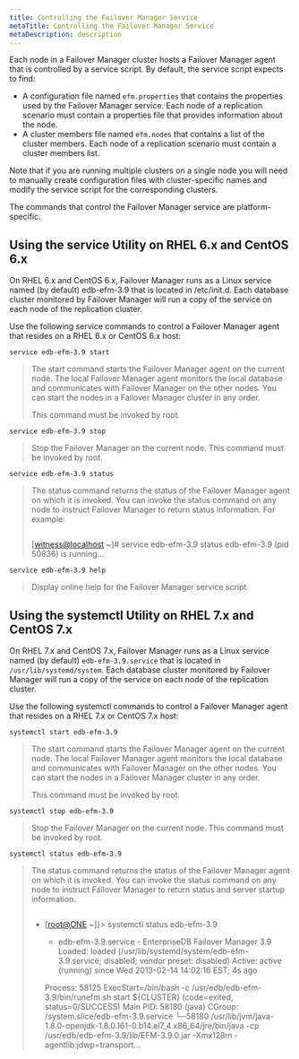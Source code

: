 ```yaml
---
title: Controlling the Failover Manager Service
metaTitle: Controlling the Failover Manager Service
metaDescription: description
---
```


Each node in a Failover Manager cluster hosts a Failover Manager agent
that is controlled by a service script. By default, the service script
expects to find:

  - A configuration file named `efm.properties` that contains the
    properties used by the Failover Manager service. Each node of a
    replication scenario must contain a properties file that provides
    information about the node.
  - A cluster members file named `efm.nodes` that contains a list of the
    cluster members. Each node of a replication scenario must contain a
    cluster members list.

Note that if you are running multiple clusters on a single node you will
need to manually create configuration files with cluster-specific names
and modify the service script for the corresponding clusters.

The commands that control the Failover Manager service are
platform-specific.

## Using the service Utility on RHEL 6.x and CentOS 6.x

On RHEL 6.x and CentOS 6.x, Failover Manager runs as a Linux service
named (by default) edb-efm-3.9 that is located in /etc/init.d. Each
database cluster monitored by Failover Manager will run a copy of the
service on each node of the replication cluster.

Use the following service commands to control a Failover Manager agent
that resides on a RHEL 6.x or CentOS 6.x host:

`service edb-efm-3.9 start`

> The start command starts the Failover Manager agent on the current
> node. The local Failover Manager agent monitors the local database and
> communicates with Failover Manager on the other nodes. You can start
> the nodes in a Failover Manager cluster in any order.
> 
> This command must be invoked by root.

`service edb-efm-3.9 stop`

> Stop the Failover Manager on the current node. This command must be
> invoked by root.

`service edb-efm-3.9 status`

> The status command returns the status of the Failover Manager agent on
> which it is invoked. You can invoke the status command on any node to
> instruct Failover Manager to return status information. For example:
> 
> ``` text
> ```
> 
> \[<witness@localhost> \~\]\# service edb-efm-3.9 status edb-efm-3.9
> (pid 50836) is running...

`service edb-efm-3.9 help`

> Display online help for the Failover Manager service script.

## Using the systemctl Utility on RHEL 7.x and CentOS 7.x

On RHEL 7.x and CentOS 7.x, Failover Manager runs as a Linux service
named (by default) `edb-efm-3.9.service` that is located in
`/usr/lib/systemd/system`. Each database cluster monitored by Failover
Manager will run a copy of the service on each node of the replication
cluster.

Use the following systemctl commands to control a Failover Manager agent
that resides on a RHEL 7.x or CentOS 7.x host:

`systemctl start edb-efm-3.9`

> The start command starts the Failover Manager agent on the current
> node. The local Failover Manager agent monitors the local database and
> communicates with Failover Manager on the other nodes. You can start
> the nodes in a Failover Manager cluster in any order.
> 
> This command must be invoked by root.

`systemctl stop edb-efm-3.9`

> Stop the Failover Manager on the current node. This command must be
> invoked by root.

`systemctl status edb-efm-3.9`

> The status command returns the status of the Failover Manager agent on
> which it is invoked. You can invoke the status command on any node to
> instruct Failover Manager to return status and server startup
> information.
> 
> ``` text
> ```
> 
>   - \[<root@ONE> \~\]}\> systemctl status edb-efm-3.9
>     
>       - edb-efm-3.9.service - EnterpriseDB Failover Manager 3.9  
>         Loaded: loaded (/usr/lib/systemd/system/edb-efm-3.9.service;
>         disabled; vendor preset: disabled) Active: active (running)
>         since Wed 2013-02-14 14:02:16 EST; 4s ago
>     
>     Process: 58125 ExecStart=/bin/bash -c
>     /usr/edb/edb-efm-3.9/bin/runefm.sh start ${CLUSTER} (code=exited,
>     status=0/SUCCESS) Main PID: 58180 (java) CGroup:
>     /system.slice/edb-efm-3.9.service └─58180
>     /usr/lib/jvm/java-1.8.0-openjdk-1.8.0.161-0.b14.el7_4.x86_64/jre/bin/java
>     -cp /usr/edb/edb-efm-3.9/lib/EFM-3.9.0.jar -Xmx128m
>     -agentlib:jdwp=transport...

